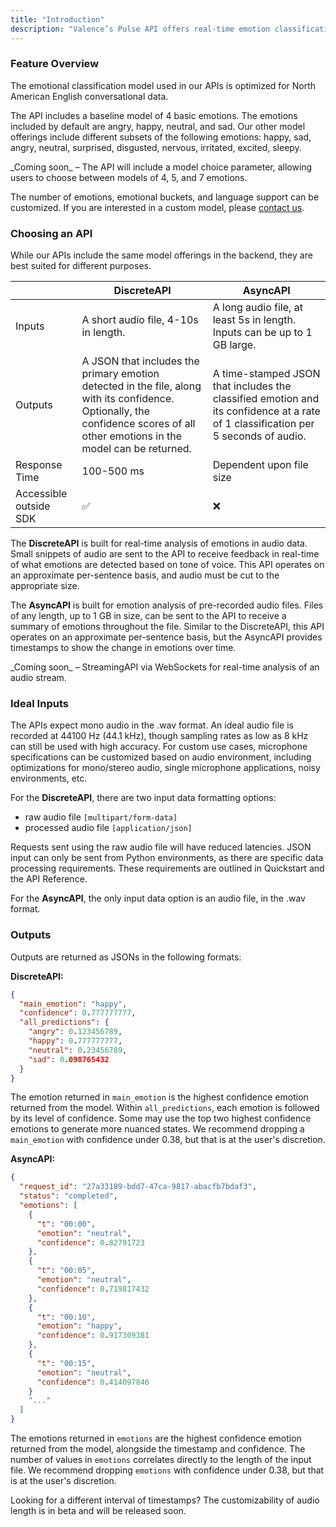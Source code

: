 ```yaml
---
title: "Introduction"
description: "Valence’s Pulse API offers real-time emotion classification of audio data using our proprietary machine learning models. Below are additional details of capabilities and data specifications."
---
```


### Feature Overview

The emotional classification model used in our APIs is optimized for North American English conversational data.

The API includes a baseline model of 4 basic emotions. The emotions included by default are angry, happy, neutral, and sad. Our other model offerings include different subsets of the following emotions: happy, sad, angry, neutral, surprised, disgusted, nervous, irritated, excited, sleepy. 

<Note>
  _Coming soon_ – The API will include a model choice parameter, allowing users to choose between models of 4, 5, and 7 emotions.
</Note>

The number of emotions, emotional buckets, and language support can be customized. If you are interested in a custom model, please [<u>contact us</u>](https://www.valencevibrations.com/contact).

### Choosing an API

While our APIs include the same model offerings in the backend, they are best suited for different purposes.

|                        | DiscreteAPI                                                                                                                                                                     | AsyncAPI                                                                                                                          |
| ---------------------- | ------------------------------------------------------------------------------------------------------------------------------------------------------------------------------- | --------------------------------------------------------------------------------------------------------------------------------- |
| Inputs                 | A short audio file, 4-10s in length.                                                                                                                                            | A long audio file, at least 5s in length. Inputs can be up to 1 GB large.                                                         |
| Outputs                | A JSON that includes the primary emotion detected in the file, along with its confidence. Optionally, the confidence scores of all other emotions in the model can be returned. | A time-stamped JSON that includes the classified emotion and its confidence at a rate of 1 classification per 5 seconds of audio. |
| Response Time          | 100-500 ms                                                                                                                                                                      | Dependent upon file size                                                                                                          |
| Accessible outside SDK | ✅                                                                                                                                                                               | ❌                                                                                                                                 |

The **DiscreteAPI** is built for real-time analysis of emotions in audio data. Small snippets of audio are sent to the API to receive feedback in real-time of what emotions are detected based on tone of voice. This API operates on an approximate per-sentence basis, and audio must be cut to the appropriate size.

The **AsyncAPI** is built for emotion analysis of pre-recorded audio files. Files of any length, up to 1 GB in size, can be sent to the API to receive a summary of emotions throughout the file. Similar to the DiscreteAPI, this API operates on an approximate per-sentence basis, but the AsyncAPI provides timestamps to show the change in emotions over time.

<Note>
  _Coming soon_ –  StreamingAPI via WebSockets for real-time analysis of an audio stream.
</Note>

### Ideal Inputs

The APIs expect mono audio in the .wav format. An ideal audio file is recorded at 44100 Hz (44.1 kHz), though sampling rates as low as 8 kHz can still be used with high accuracy. For custom use cases, microphone specifications can be customized based on audio environment, including optimizations for mono/stereo audio, single microphone applications, noisy environments, etc. 

For the **DiscreteAPI**, there are two input data formatting options:

- raw audio file `[multipart/form-data] `
- processed audio file `[application/json]`

Requests sent using the raw audio file will have reduced latencies. JSON input can only be sent from Python environments, as there are specific data processing requirements. These requirements are outlined in Quickstart and the API Reference.

For the **AsyncAPI**, the only input data option is an audio file, in the .wav format.

### Outputs

Outputs are returned as JSONs in the following formats: 

**DiscreteAPI:**

```json
{
  "main_emotion": "happy",
  "confidence": 0.777777777,
  "all_predictions": {
    "angry": 0.123456789,
    "happy": 0.777777777,
    "neutral": 0.23456789,
    "sad": 0.098765432
  }
}
```

The emotion returned in `main_emotion` is the highest confidence emotion returned from the model. Within `all_predictions`, each emotion is followed by its level of confidence. Some may use the top two highest confidence emotions to generate more nuanced states. We recommend dropping a `main_emotion` with confidence under 0.38, but that is at the user's discretion.

**AsyncAPI:**

```json
{
  "request_id": "27a33189-bdd7-47ca-9817-abacfb7bdaf3",
  "status": "completed",
  "emotions": [
    {
      "t": "00:00",
      "emotion": "neutral",
      "confidence": 0.82791723
    },
    {
      "t": "00:05",
      "emotion": "neutral",
      "confidence": 0.719817432
    },
    {
      "t": "00:10",
      "emotion": "happy",
      "confidence": 0.917309381
    },
    {
      "t": "00:15",
      "emotion": "neutral",
      "confidence": 0.414097846
    }
	"..."
  ]
}
```

The emotions returned in `emotions` are the highest confidence emotion returned from the model, alongside the timestamp and confidence. The number of values in `emotions` correlates directly to the length of the input file. We recommend dropping `emotions` with confidence under 0.38, but that is at the user's discretion.

<Check>
  Looking for a different interval of timestamps? The customizability of audio length is in beta and will be released soon.
</Check>